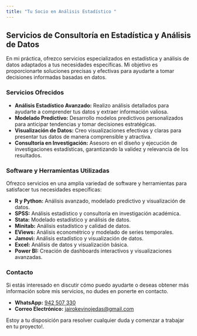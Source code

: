 ```yaml
---
title: "Tu Socio en Análisis Estadístico "
---
```


## Servicios de Consultoría en Estadística y Análisis de Datos

En mi práctica, ofrezco servicios especializados en estadística y análisis de datos adaptados a tus necesidades específicas. Mi objetivo es proporcionarte soluciones precisas y efectivas para ayudarte a tomar decisiones informadas basadas en datos.

### Servicios Ofrecidos

- **Análisis Estadístico Avanzado:** Realizo análisis detallados para ayudarte a comprender tus datos y extraer información valiosa.
- **Modelado Predictivo:** Desarrollo modelos predictivos personalizados para anticipar tendencias y tomar decisiones estratégicas.
- **Visualización de Datos:** Creo visualizaciones efectivas y claras para presentar tus datos de manera comprensible y atractiva.
- **Consultoría en Investigación:** Asesoro en el diseño y ejecución de investigaciones estadísticas, garantizando la validez y relevancia de los resultados.


### Software y Herramientas Utilizadas

Ofrezco servicios en una amplia variedad de software y herramientas para satisfacer tus necesidades específicas:

- **R y Python:** Análisis avanzado, modelado predictivo y visualización de datos.
- **SPSS:** Análisis estadístico y consultoría en investigación académica.
- **Stata:** Modelado estadístico y análisis de datos.
- **Minitab:** Análisis estadístico y calidad de datos.
- **EViews:** Análisis econométrico y modelado de series temporales.
- **Jamovi:** Análisis estadístico y visualización de datos.
- **Excel:** Análisis de datos y visualización básica.
- **Power BI:** Creación de dashboards interactivos y visualizaciones avanzadas.

### Contacto 

Si estás interesado en discutir cómo puedo ayudarte o deseas obtener más información sobre mis servicios, no dudes en ponerte en contacto.

- **WhatsApp:** [942 507 330](tel:+34942507330)
- **Correo Electrónico:** [jairokevinojedas@gmail.com](mailto:jairokevinojedas@gmail.com)

Estoy a tu disposición para resolver cualquier duda y comenzar a trabajar en tu proyecto!.


